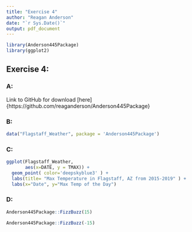 ```yaml
---
title: "Exercise 4"
author: "Reagan Anderson"
date: "`r Sys.Date()`"
output: pdf_document
---
```


```r
library(Anderson445Package)
library(ggplot2)
```

## Exercise 4: 
### A:
Link to GitHub for download [here]{https://github.com/reaganderson/Anderson445Package}

### B:
```r
data("Flagstaff_Weather", package = 'Anderson445Package')
```


### C:
```r
ggplot(Flagstaff_Weather,
       aes(x=DATE, y = TMAX)) +
  geom_point( color='deepskyblue3' ) +
  labs(title= "Max Temperature in Flagstaff, AZ from 2015-2019" ) +
  labs(x="Date", y="Max Temp of the Day")
```


### D: 
```r
Anderson445Package::FizzBuzz(15)
```

```r
Anderson445Package::FizzBuzz(-15)
```



